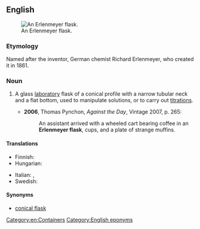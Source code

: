 ==English==
{{wikipedia}}
[[File:Erlenmeyer flask hg.jpg|thumb|An Erlenmeyer flask.]]
===Etymology===
Named after the inventor, German chemist Richard Erlenmeyer, who created it in 1861.

===Noun===
{{en-noun|sg=[[w:Richard August Carl Emil Erlenmeyer|Erlenmeyer]] [[flask]]}}

# {{context|chemistry}} A glass [[laboratory]] flask of a conical profile with a narrow tubular neck and a flat bottom, used to manipulate solutions, or to carry out [[titration]]s.
#* '''2006''', Thomas Pynchon, ''Against the Day'', Vintage 2007, p. 265:
#*: An assistant arrived with a wheeled cart bearing coffee in an '''Erlenmeyer flask''', cups, and a plate of strange muffins.

====Translations====
{{trans-top|conical laboratory flask}}
* Finnish: {{t-|fi|erlenmeyerkolvi}}
* Hungarian: {{t|hu|Erlenmeyer-lombik}}
{{trans-mid}}
* Italian: {{t-|it|beuta|f}}, {{t|it|matraccio di Erlenmeyer|m}}
* Swedish: {{t|sv|E-kolv|c}}
{{trans-bottom}}

====Synonyms====
* [[conical flask]]

[[Category:en:Containers]]
[[Category:English eponyms]]